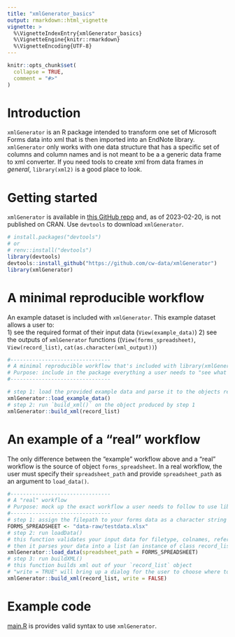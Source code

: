 ```yaml
---
title: "xmlGenerator_basics"
output: rmarkdown::html_vignette
vignette: >
  %\VignetteIndexEntry{xmlGenerator_basics}
  %\VignetteEngine{knitr::rmarkdown}
  %\VignetteEncoding{UTF-8}
---
```


```r
knitr::opts_chunk$set(
  collapse = TRUE,
  comment = "#>"
)
```

# Introduction

`xmlGenerator` is an R package intended to transform one set of Microsoft Forms data into xml that is then imported into an EndNote library. `xmlGenerator` only works with one data structure that has a specific set of columns and column names and is not meant to be a a generic data frame to xml converter. If you need tools to create xml from data frames *in general*, `library(xml2)` is a good place to look.  

# Getting started  

`xmlGenerator` is available in [this GitHub repo](https://github.com/cw-data/xmlGenerator) and, as of 2023-02-20, is not published on CRAN.
Use `devtools` to download `xmlGenerator`.

```r
# install.packages("devtools")
# or
# renv::install("devtools")
library(devtools)
devtools::install_github("https://github.com/cw-data/xmlGenerator")
library(xmlGenerator)
```

# A minimal reproducible workflow  

An example dataset is included with `xmlGenerator`. This example dataset allows a user to:  
1) see the required format of their input data (`View(example_data)`)
2) see the outputs of `xmlGenerator` functions ((`View(forms_spreadsheet)`, `View(record_list)`, `cat(as.character(xml_output))`)
```r
#--------------------------------
# A minimal reproducible workflow that's included with library(xmlGenerator)
# Purpose: include in the package everything a user needs to "see what's going on" without providing their own data
#--------------------------------

# step 1: load the provided example data and parse it to the objects required for `build_xml()`
xmlGenerator::load_example_data()
# step 2: run `build_xml()` on the object produced by step 1
xmlGenerator::build_xml(record_list)
```


# An example of a "real" workflow

The only difference between the "example" workflow above and a "real" workflow is the source of object `forms_spreadsheet`. In a real workflow, the user must specify their `spreadsheet_path` and provide `spreadsheet_path` as an argument to `load_data()`.  

```r
#--------------------------------
# A "real" workflow
# Purpose: mock up the exact workflow a user needs to follow to use library(xmlGenerator) to make xml
#--------------------------------
# step 1: assign the filepath to your forms data as a character string
FORMS_SPREADSHEET <- "data-raw/testdata.xlsx"
# step 2: run loadData()
# this function validates your input data for filetype, colnames, reference types
# then it parses your data into a list (an instance of class record_list)
xmlGenerator::load_data(spreadsheet_path = FORMS_SPREADSHEET)
# step 3: run buildXML()
# this function builds xml out of your `record_list` object
# "write = TRUE" will bring up a dialog for the user to choose where to save the xml output
xmlGenerator::build_xml(record_list, write = FALSE)
```

# Example code

[main.R](https://github.com/cw-data/xmlGenerator/blob/main/main.R) is provides valid syntax to use `xmlGenerator`.
